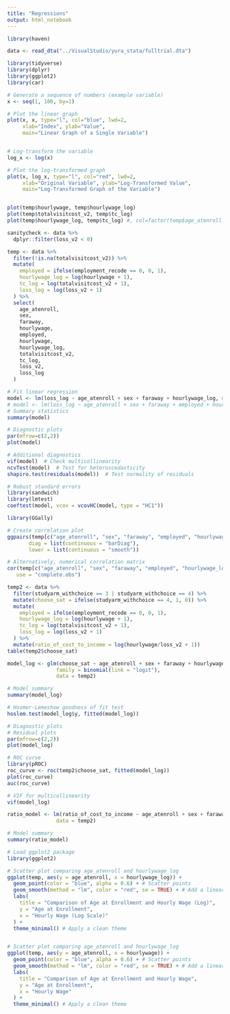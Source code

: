 ```yaml
---
title: "Regressions"
output: html_notebook
---
```


```r
library(haven)

data <- read_dta("../VisualStudio/yura_stata/fulltrial.dta")
```

```r
library(tidyverse)
library(dplyr)
library(ggplot2)
library(car)
```
```r
# Generate a sequence of numbers (example variable)
x <- seq(1, 100, by=1)

# Plot the linear graph
plot(x, x, type="l", col="blue", lwd=2, 
     xlab="Index", ylab="Value", 
     main="Linear Graph of a Single Variable")


# Log-transform the variable
log_x <- log(x)

# Plot the log-transformed graph
plot(x, log_x, type="l", col="red", lwd=2, 
     xlab="Original Variable", ylab="Log-Transformed Value", 
     main="Log-Transformed Graph of the Variable")


plot(temp$hourlywage, temp$hourlywage_log)
plot(temp$totalvisitcost_v2, temp$tc_log)
plot(temp$hourlywage_log, temp$tc_log) #, col=factor(temp$age_atenroll > 45))
```


```r
sanitycheck <- data %>%
  dplyr::filter(loss_v2 < 0)
```


```r
temp <- data %>%
  filter(!is.na(totalvisitcost_v2)) %>%
  mutate(
    employed = ifelse(employment_recode == 0, 0, 1),
    hourlywage_log = log(hourlywage + 1),
    tc_log = log(totalvisitcost_v2 + 1),
    loss_log = log(loss_v2 + 1)
  ) %>%
  select(
    age_atenroll,
    sex,
    faraway,
    hourlywage,
    employed,
    hourlywage,
    hourlywage_log,
    totalvisitcost_v2,
    tc_log,
    loss_v2,
    loss_log
  )
```

```r

# Fit linear regression
model <- lm(loss_log ~ age_atenroll + sex + faraway + hourlywage_log, data = temp)
# model <- lm(loss_log ~ age_atenroll + sex + faraway + employed + hourlywage_log, data = temp)
# Summary statistics
summary(model)

# Diagnostic plots
par(mfrow=c(2,2))
plot(model)

# Additional diagnostics
vif(model)  # Check multicollinearity
ncvTest(model)  # Test for heteroscedasticity
shapiro.test(residuals(model))  # Test normality of residuals

# Robust standard errors
library(sandwich)
library(lmtest)
coeftest(model, vcov = vcovHC(model, type = "HC1"))
```

```r
library(GGally)

# Create correlation plot
ggpairs(temp[c("age_atenroll", "sex", "faraway", "employed", "hourlywage_log", "loss_log")],
       diag = list(continuous = "barDiag"),
       lower = list(continuous = "smooth"))

# Alternatively, numerical correlation matrix
cor(temp[c("age_atenroll", "sex", "faraway", "employed", "hourlywage_log", "loss_log")], 
   use = "complete.obs")
```
```r
temp2 <- data %>%
  filter(studyarm_withchoice == 3 | studyarm_withchoice == 4) %>%
  mutate(choose_sat = ifelse(studyarm_withchoice == 4, 1, 0)) %>%
  mutate(
    employed = ifelse(employment_recode == 0, 0, 1),
    hourlywage_log = log(hourlywage + 1),
    tc_log = log(totalvisitcost_v2 + 1),
    loss_log = log(loss_v2 + 1)
  ) %>%
  mutate(ratio_of_cost_to_income = log(hourlywage/loss_v2 + 1))
table(temp2$choose_sat)

model_log <- glm(choose_sat ~ age_atenroll + sex + faraway + hourlywage_log + priortb,
                family = binomial(link = "logit"),
                data = temp2)

# Model summary
summary(model_log)

# Hosmer-Lemeshow goodness of fit test
hoslem.test(model_log$y, fitted(model_log))

# Diagnostic plots
# Residual plots
par(mfrow=c(2,2))
plot(model_log)

# ROC curve
library(pROC)
roc_curve <- roc(temp2$choose_sat, fitted(model_log))
plot(roc_curve)
auc(roc_curve)

# VIF for multicollinearity
vif(model_log)
```

```r
ratio_model <- lm(ratio_of_cost_to_income ~ age_atenroll + sex + faraway,
                data = temp2)

# Model summary
summary(ratio_model)
```

```r
# Load ggplot2 package
library(ggplot2)

# Scatter plot comparing age_atenroll and hourlywage_log
ggplot(temp, aes(y = age_atenroll, x = hourlywage_log)) +
  geom_point(color = "blue", alpha = 0.6) + # Scatter points
  geom_smooth(method = "lm", color = "red", se = TRUE) + # Add a linear trend line
  labs(
    title = "Comparison of Age at Enrollment and Hourly Wage (Log)",
    y = "Age at Enrollment",
    x = "Hourly Wage (Log Scale)"
  ) +
  theme_minimal() # Apply a clean theme


# Scatter plot comparing age_atenroll and hourlywage_log
ggplot(temp, aes(y = age_atenroll, x = hourlywage)) +
  geom_point(color = "blue", alpha = 0.6) + # Scatter points
  geom_smooth(method = "lm", color = "red", se = TRUE) + # Add a linear trend line
  labs(
    title = "Comparison of Age at Enrollment and Hourly Wage",
    y = "Age at Enrollment",
    x = "Hourly Wage"
  ) +
  theme_minimal() # Apply a clean theme
```

